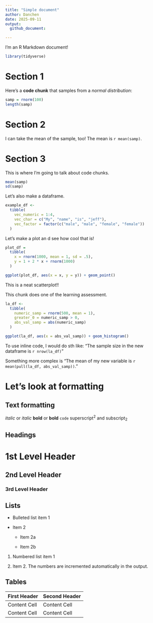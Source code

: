 ```yaml
---
title: "Simple document"
author: Danchen
date: 2025-09-11
output: 
  github_document:

---
```


I'm an R Markdown document! 

```r
library(tidyverse)
```




# Section 1

Here's a **code chunk** that samples from 
a _normal distribution_:

```r
samp = rnorm(100)
length(samp)
```

# Section 2

I can take the mean of the sample, too!
The mean is `r mean(samp)`.

# Section 3

This is where I'm going to talk about code chunks.

```r
mean(samp)
sd(samp)
```

Let's also make a dataframe.

```r
example_df <- 
  tibble(
    vec_numeric = 1:4,
    vec_char = c("My", "name", "is", "jeff"),
    vec_factor = factor(c("male", "male", "female", "female"))
  )
```

Let's make a plot an d see how cool that is!

```r
plot_df = 
  tibble(
    x = rnorm(1000, mean = 1, sd = .5),
    y = 1 + 2 * x + rnorm(1000)
  )

ggplot(plot_df, aes(x = x, y = y)) + geom_point()
```

This is a neat scatterplot!!

This chunk does one of the learning assessment.

```r
la_df <- 
  tibble(
    numeric_samp = rnorm(500, mean = 1),
    greater_0 = numeric_samp > 0,
    abs_val_samp = abs(numeric_samp)
  )

ggplot(la_df, aes(x = abs_val_samp)) + geom_histogram()
```

To use inline code, I would do sth like: "The sample size in the new 
dataframe is `r nrow(la_df)` "

Something more complex is "The mean of my new variable is `r mean(pull(la_df, abs_val_samp))`."


# Let's look at formatting

Text formatting 
------------------------------------------------------------

*italic*  or  _italic_
**bold**  or  __bold__
`code`
superscript^2^ and subscript~2~


Headings
------------------------------------------------------------

# 1st Level Header

## 2nd Level Header

### 3rd Level Header


Lists
------------------------------------------------------------

*   Bulleted list item 1

*   Item 2

    * Item 2a

    * Item 2b

1.  Numbered list item 1

1.  Item 2. The numbers are incremented automatically in the output.


Tables 
------------------------------------------------------------

First Header  | Second Header
------------- | -------------
Content Cell  | Content Cell
Content Cell  | Content Cell








